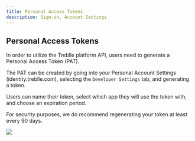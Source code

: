 ```yaml
---
title: Personal Access Tokens
description: Sign-in, Account Settings
---
```


## 

## Personal Access Tokens

In order to utilize the Treblle platform API, users need to generate a Personal Access Token (PAT).

The PAT can be created by going into your Personal Account Settings (identity.treblle.com), selecting the `Developer Settings` tab, and generating a token.

Users can name their token, select which app they will use the token with, and choose an expiration period.

For security purposes, we do recommend regenerating your token at least every 90 days.

![](https://firebasestorage.googleapis.com/v0/b/treblle-docs.appspot.com/o/43yvd_image.png?alt=media&token=9813f07f-22dc-4c22-b74c-c97fb2e2defa)